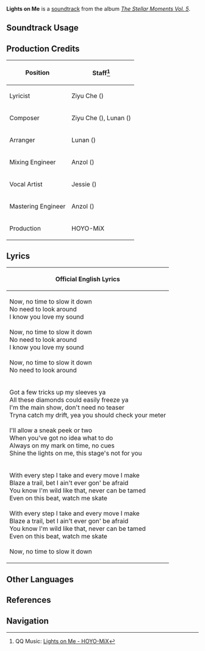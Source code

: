 {{Soundtrack Infobox
|image          = The Stellar Moments Vol. 5.png
|album          = The Stellar Moments Vol. 5
|disc           = 
|number         = 25
|featured       =
|featured2      =
|featured3      =
|featured_disc  =
|featured_disc2 =
|featured_disc3 =
|youtube_id     = 8juoM5fysKA
|spotify_id     = 5Taw1gJxf4Y14l97aRFkB6
|previous       = The Antiquity of Names
|next           = This Side of Promise
}}
'''Lights on Me''' is a [[soundtrack]] from the album ''[[The Stellar Moments Vol. 5]]''.

==Soundtrack Usage==
{{Soundtrack Usage
|quest = 
|location = 
|domain = 
|eventgameplay = 
|mediaoriginal = Character Demo;;Xilonen
}}
<!--
==Other Arrangements==
{{Files by Category Gallery|Media Using an Unreleased Arrangement of Novatio Novena Soundtrack}}
-->
==Production Credits==
{| class="wikitable"
! Position
! Staff<ref>QQ Music: [https://y.qq.com/n/ryqq/songDetail/004FXZT71wR3Vk {{zh|聚光之刻}} Lights on Me - HOYO-MiX]</ref>
|-
! Lyricist
| Ziyu Che ({{zh|车子玉}})
|-
! Composer
| Ziyu Che ({{zh|车子玉}}), Lunan ({{zh|路南}})
|-
! Arranger
| Lunan ({{zh|路南}})
|-
! Mixing Engineer
| Anzol ({{zh|鸦雀有声}})
|-
! Vocal Artist
| Jessie ({{zh|宗祈辰}})
|-
! Mastering Engineer
| Anzol ({{zh|鸦雀有声}})
|-
! Production
| HOYO-MiX
|}

==Lyrics==
{| Class="wikitable"
! Official English Lyrics
|-
|Now, no time to slow it down<br>No need to look around<br>I know you love my sound<br><br>Now, no time to slow it down<br>No need to look around<br>I know you love my sound<br><br>Now, no time to slow it down<br>No need to look around
|-
|Got a few tricks up my sleeves ya<br>All these diamonds could easily freeze ya<br>I'm the main show, don't need no teaser<br>Tryna catch my drift, yea you should check your meter<br><br>I'll allow a sneak peek or two<br>When you've got no idea what to do<br>Always on my mark on time, no cues<br>Shine the lights on me, this stage's not for you
|-
|With every step I take and every move I make<br>Blaze a trail, bet I ain't ever gon' be afraid<br>You know I'm wild like that, never can be tamed<br>Even on this beat, watch me skate<br><br>With every step I take and every move I make<br>Blaze a trail, bet I ain't ever gon' be afraid<br>You know I'm wild like that, never can be tamed<br>Even on this beat, watch me skate<br><br>Now, no time to slow it down
|}

<!--
==Trivia==
-->
==Other Languages==
{{Other Languages
|en      = Lights on Me
|zhs     = 
|zhs_rm  = 
|zht     = 
|zht_rm  = 
|zh_tl   = 
|ja      = 
|ja_rm   = 
|ja_tl   = 
}}

==References==
{{Reflist}}

==Navigation==
{{Soundtrack Navbox|The Stellar Moments}}